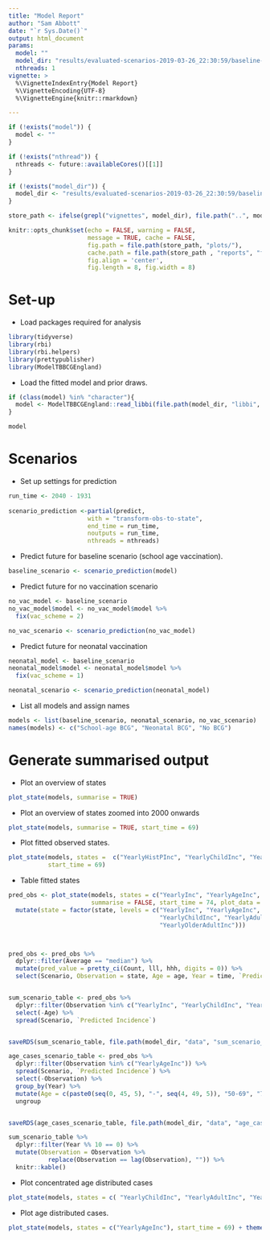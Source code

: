 ```yaml
---
title: "Model Report"
author: "Sam Abbott"
date: "`r Sys.Date()`"
output: html_document
params: 
  model: ""
  model_dir: "results/evaluated-scenarios-2019-03-26_22:30:59/baseline-2019-03-26_22:31:00"
  nthreads: 1
vignette: >
  %\VignetteIndexEntry{Model Report}
  %\VignetteEncoding{UTF-8}
  %\VignetteEngine{knitr::rmarkdown}

---
```


```r
if (!exists("model")) {
  model <- ""
}

if (!exists("nthread")) {
  nthreads <- future::availableCores()[[1]]
}

if (!exists("model_dir")) {
  model_dir <- "results/evaluated-scenarios-2019-03-26_22:30:59/baseline-2019-03-26_22:31:00"
}

store_path <- ifelse(grepl("vignettes", model_dir), file.path("..", model_dir), model_dir)

knitr::opts_chunk$set(echo = FALSE, warning = FALSE, 
                      message = TRUE, cache = FALSE,
                      fig.path = file.path(store_path, "plots/"),
                      cache.path = file.path(store_path , "reports", "future_scenarios/"),
                      fig.align = 'center',
                      fig.length = 8, fig.width = 8)
```

# Set-up

- Load packages required for analysis

```r
library(tidyverse)
library(rbi)
library(rbi.helpers)
library(prettypublisher)
library(ModelTBBCGEngland)
```


- Load the fitted model and prior draws.

```r
if (class(model) %in% "character"){
  model <- ModelTBBCGEngland::read_libbi(file.path(model_dir, "libbi", "posterior"))
}

model
```

# Scenarios

- Set up settings for prediction

```r
run_time <- 2040 - 1931
 
scenario_prediction <-partial(predict,
                      with = "transform-obs-to-state",
                      end_time = run_time, 
                      noutputs = run_time,
                      nthreads = nthreads)
```
- Predict future for baseline scenario (school age vaccination).

```r
baseline_scenario <- scenario_prediction(model)
```

- Predict future for no vaccination scenario

```r
no_vac_model <- baseline_scenario
no_vac_model$model <- no_vac_model$model %>% 
  fix(vac_scheme = 2)

no_vac_scenario <- scenario_prediction(no_vac_model)
```


- Predict future for neonatal vaccination

```r
neonatal_model <- baseline_scenario
neonatal_model$model <- neonatal_model$model %>% 
  fix(vac_scheme = 1)

neonatal_scenario <- scenario_prediction(neonatal_model)
```

- List all models and assign names

```r
models <- list(baseline_scenario, neonatal_scenario, no_vac_scenario)
names(models) <- c("School-age BCG", "Neonatal BCG", "No BCG")
```

# Generate summarised output

- Plot an overview of states 

```r
plot_state(models, summarise = TRUE)
```

- Plot an overview of states zoomed into 2000 onwards

```r
plot_state(models, summarise = TRUE, start_time = 69)
```

- Plot fitted observed states.

```r
plot_state(models, states =  c("YearlyHistPInc", "YearlyChildInc", "YearlyAdultInc", "YearlyOlderAdultInc"),
           start_time = 69)
```

- Table fitted states

```r
pred_obs <- plot_state(models, states = c("YearlyInc", "YearlyAgeInc", "YearlyChildInc", "YearlyAdultInc", "YearlyOlderAdultInc"), 
                       summarise = FALSE, start_time = 74, plot_data = FALSE) %>% 
  mutate(state = factor(state, levels = c("YearlyInc", "YearlyAgeInc",
                                          "YearlyChildInc", "YearlyAdultInc", 
                                          "YearlyOlderAdultInc")))



pred_obs <- pred_obs %>% 
  dplyr::filter(Average == "median") %>% 
  mutate(pred_value = pretty_ci(Count, lll, hhh, digits = 0)) %>% 
  select(Scenario, Observation = state, Age = age, Year = time, `Predicted Incidence` = pred_value)


sum_scenario_table <- pred_obs %>% 
  dplyr::filter(Observation %in% c("YearlyInc", "YearlyChildInc", "YearAdultInc", "YearOlderAdultInc")) %>% 
  select(-Age) %>% 
  spread(Scenario, `Predicted Incidence`)


saveRDS(sum_scenario_table, file.path(model_dir, "data", "sum_scenario_table.rds"))

age_cases_scenario_table <- pred_obs %>% 
  dplyr::filter(Observation %in% c("YearlyAgeInc")) %>% 
  spread(Scenario, `Predicted Incidence`) %>% 
  select(-Observation) %>% 
  group_by(Year) %>% 
  mutate(Age = c(paste0(seq(0, 45, 5), "-", seq(4, 49, 5)), "50-69", "70-89"))  %>% 
  ungroup


saveRDS(age_cases_scenario_table, file.path(model_dir, "data", "age_cases_scenario_table.rds"))
```

```r
sum_scenario_table %>% 
  dplyr::filter(Year %% 10 == 0) %>%
  mutate(Observation = Observation %>% 
           replace(Observation == lag(Observation), "")) %>% 
  knitr::kable()
```

- Plot concentrated age distributed cases

```r
plot_state(models, states = c( "YearlyChildInc", "YearlyAdultInc", "YearlyOlderAdultInc"), start_time = 69) + theme(legend.position = "none")
```

- Plot age distributed cases.

```r
plot_state(models, states = c("YearlyAgeInc"), start_time = 69) + theme(legend.position = "none")
```
